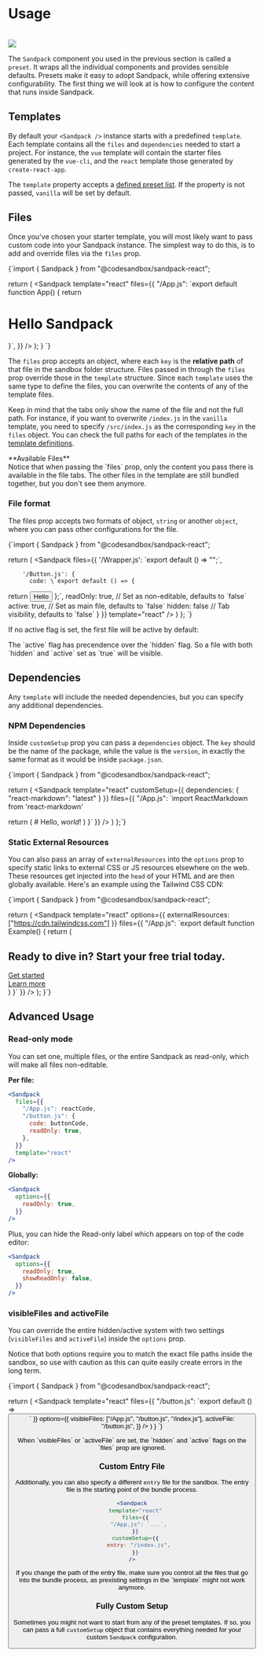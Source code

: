 
# Usage

<br/>
<img src="/docs/frameworks.jpg" />

The `Sandpack` component you used in the previous section is called a `preset`. It wraps all the individual components and provides sensible defaults. Presets make it easy to adopt Sandpack, while offering extensive configurability. The first thing we will look at is how to configure the content that runs inside Sandpack.

## Templates

By default your `<Sandpack />` instance starts with a predefined `template`. Each template contains all the `files` and `dependencies` needed to start a project. For instance, the `vue` template will contain the starter files generated by the `vue-cli`, and the `react` template those generated by `create-react-app`.

<Templates />

The `template` property accepts a [defined preset list](https://github.com/codesandbox/sandpack/blob/main/sandpack-client/src/types.ts#L384). If the property is not passed, `vanilla` will be set by default.

## Files

Once you've chosen your starter template, you will most likely want to pass custom code into your Sandpack instance. The simplest way to do this, is to add and override files via the `files` prop.

<CodeBlock stack>
{`import { Sandpack } from "@codesandbox/sandpack-react";

  return (
    <Sandpack 
      template="react"
      files={{
        "/App.js": \`export default function App() {
  return <h1>Hello Sandpack</h1>
}\`,
      }}
    />
  );
}
`}
</CodeBlock>

The `files` prop accepts an object, where each `key` is the **relative path** of that file in the sandbox folder structure. Files passed in through the `files` prop override those in the `template` structure. Since each `template` uses the same type to define the files, you can overwrite the contents of any of the template files.

Keep in mind that the tabs only show the name of the file and not the full path. For instance, if you want to overwrite `/index.js` in the `vanilla` template, you need to specify `/src/index.js` as the corresponding `key` in the `files` object. You can check the full paths for each of the templates in the [template definitions](https://github.com/codesandbox/sandpack/tree/main/sandpack-react/src/templates).

<Callout type="info">
  **Available Files**<br />
  Notice that when passing the `files` prop, only the content you pass there is available in the file tabs. The other files in the template are still bundled together, but you don't see them anymore.
</Callout>

### File format

The files prop accepts two formats of object, `string` or another `object`, where you can pass other configurations for the file. 

<CodeBlock stack>
{`import { Sandpack } from "@codesandbox/sandpack-react";

  return (
    <Sandpack
      files={{
        '/Wrapper.js': \`export default () => "";\`,
      
        '/Button.js': {
          code: \`export default () => {
  return <button>Hello</button>
};\`,
          readOnly: true, // Set as non-editable, defaults to \`false\`
          active: true, // Set as main file, defaults to \`false\`
          hidden: false // Tab visibility, defaults to \`false\`
        }
      }}
      template="react"
    />
  )
};
`}
</CodeBlock>

If no active flag is set, the first file will be active by default:

<Callout type="info">
  The `active` flag has precendence over the `hidden` flag. So a file with both
  `hidden` and `active` set as `true` will be visible.
</Callout>

## Dependencies

Any `template` will include the needed dependencies, but you can specify any additional dependencies.

### NPM Dependencies

Inside `customSetup` prop you can pass a `dependencies` object. The `key` should be the name of the package, while the value is the `version`, in exactly the same format as it would be inside `package.json`.

<CodeBlock stack>
{`import { Sandpack } from "@codesandbox/sandpack-react";

  return (
    <Sandpack
      template="react"
      customSetup={{ 
        dependencies: { 
          "react-markdown": "latest" 
        }
      }}
      files={{
        "/App.js": \`import ReactMarkdown from 'react-markdown' 

  return (
    <ReactMarkdown>
      # Hello, *world*!
    </ReactMarkdown>
  )
}\`
      }}
    />
  )
};`}
</CodeBlock>


### Static External Resources

You can also pass an array of `externalResources` into the `options` prop to specify static links to external CSS or JS resources elsewhere on the web. These resources get injected into the `head` of your HTML and are then globally available. Here's an example using the Tailwind CSS CDN:

<CodeBlock stack>
{`import { Sandpack } from "@codesandbox/sandpack-react";

  return (
    <Sandpack
      template="react"
      options={{
        externalResources: ["https://cdn.tailwindcss.com"]
      }}
      files={{
        "/App.js": \`export default function Example() {
  return (
    <div className="bg-gray-50">
      <div className="mx-auto max-w-7xl py-12 px-4 sm:px-6 lg:flex lg:items-center lg:justify-between lg:py-16 lg:px-8">
        <h2 className="text-3xl font-bold tracking-tight text-gray-900 sm:text-4xl">
          <span className="block">Ready to dive in?</span>
          <span className="block text-indigo-600">Start your free trial today.</span>
        </h2>
        <div className="mt-8 flex lg:mt-0 lg:flex-shrink-0">
          <div className="inline-flex rounded-md shadow">
            <a
              href="#"
              className="inline-flex items-center justify-center rounded-md border border-transparent bg-indigo-600 px-5 py-3 text-base font-medium text-white hover:bg-indigo-700"
            >
              Get started
            </a>
          </div>
          <div className="ml-3 inline-flex rounded-md shadow">
            <a
              href="#"
              className="inline-flex items-center justify-center rounded-md border border-transparent bg-white px-5 py-3 text-base font-medium text-indigo-600 hover:bg-indigo-50"
            >
              Learn more
            </a>
          </div>
        </div>
      </div>
    </div>
  )
}\`
      }}
    />
  );
}`}
</CodeBlock>

## Advanced Usage

### Read-only mode

You can set one, multiple files, or the entire Sandpack as read-only, which will make all files non-editable.

**Per file:**

```jsx
<Sandpack
  files={{
    "/App.js": reactCode,
    "/button.js": {
      code: buttonCode,
      readOnly: true,
    },
  }}
  template="react"
/>
```

**Globally:**

```jsx
<Sandpack
  options={{
    readOnly: true,
  }}
/>
```

Plus, you can hide the Read-only label which appears on top of the code editor:

```jsx
<Sandpack
  options={{
    readOnly: true,
    showReadOnly: false,
  }}
/>
```

### visibleFiles and activeFile

You can override the entire hidden/active system with two settings (`visibleFiles` and `activeFile`) inside the
`options` prop.

Notice that both options require you to match the exact file paths inside the sandbox, so use with caution as this can quite easily create errors in the long term.

<CodeBlock stack>
{`import { Sandpack } from "@codesandbox/sandpack-react";

  return (
    <Sandpack
      template="react"
      files={{ "/button.js": \`export default () => <button />\` }}
      options={{
        visibleFiles: ["/App.js", "/button.js", "/index.js"],
        activeFile: "/button.js",
      }}
    />
  )
}
`}
</CodeBlock>

<Callout type="info">
  When `visibleFiles` or `activeFile` are set, the `hidden` and `active` flags
  on the `files` prop are ignored.
</Callout>

### Custom Entry File

Additionally, you can also specify a different `entry` file for the sandbox. The entry file is the starting point of the bundle process.

```jsx
<Sandpack
  template="react"
  files={{
    "/App.js": `...`,
  }}
  customSetup={{
    entry: "/index.js",
  }}
/>
```

<Callout type="warning">
  If you change the path of the entry file, make sure you control all the files
  that go into the bundle process, as prexisting settings in the `template`
  might not work anymore.
</Callout>

### Fully Custom Setup

Sometimes you might not want to start from any of the preset templates. If so, you can pass a full `customSetup` object that contains everything needed for your custom `Sandpack` configuration.
